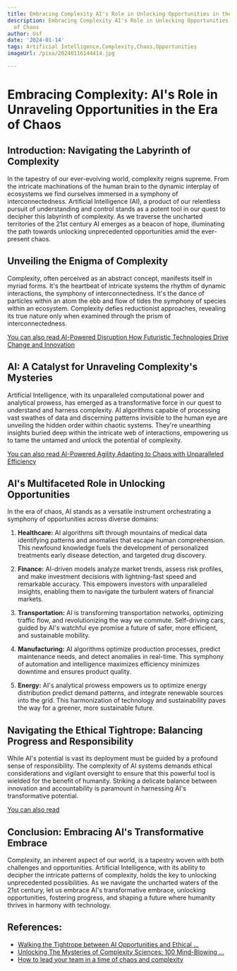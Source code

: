 ```yaml
---
title: Embracing Complexity AI's Role in Unlocking Opportunities in the Era of Chaos
description: Embracing Complexity AI's Role in Unlocking Opportunities in the Era
  of Chaos
author: Usf
date: '2024-01-14'
tags: Artificial Intelligence,Complexity,Chaos,Opportunities
imageUrl: /pixa/20240116144414.jpg

---
```

# Embracing  Complexity: AI's Role in Unraveling Opportunities in the Era of  Chaos

## Introduction: Navigating the  Labyrinth of Complexity

In  the tapestry of our ever-evolving world, complexity reigns supreme. From the intricate machinations of the human brain to the dynamic  interplay of ecosystems we find ourselves immersed in a symphony of interconnectedness. Artificial Intelligence  (AI), a product of our relentless pursuit  of  understanding and control stands as a potent tool in our quest to  decipher this labyrinth  of complexity. As we traverse the uncharted territories of the 21st century AI emerges as a  beacon of hope, illuminating the path towards unlocking unprecedented opportunities amid the  ever-present chaos.

## Unveiling the Enigma of Complexity

Complexity, often perceived as an abstract  concept, manifests  itself in myriad forms. It's the heartbeat of intricate systems the rhythm of dynamic interactions, the symphony of  interconnectedness. It's the dance of particles within an atom  the ebb and  flow of tides the symphony of species within an ecosystem. Complexity defies  reductionist approaches, revealing its true  nature only when examined through the prism of interconnectedness.

[You can also read AI-Powered Disruption How Futuristic Technologies Drive Change and Innovation](AI-Powered%20Disruption%20How%20Futuristic%20Technologies%20Drive%20Change%20and%20Innovation)


## AI: A Catalyst for Unraveling Complexity's Mysteries

Artificial Intelligence, with its unparalleled  computational power and analytical prowess, has  emerged as a transformative force in our quest to understand and harness complexity. AI algorithms capable of  processing vast swathes of data and  discerning patterns invisible to  the  human eye are unveiling the hidden  order within chaotic systems. They're unearthing  insights buried deep within the  intricate web of interactions, empowering us to tame the untamed and unlock the potential of complexity.

[You can also  read  AI-Powered Agility Adapting to Chaos with Unparalleled Efficiency](AI-Powered%20Agility%20Adapting%20to%20Chaos%20with%20Unparalleled%20Efficiency)


##  AI's Multifaceted Role in Unlocking Opportunities

In  the era of chaos,  AI  stands as a versatile instrument orchestrating a symphony of opportunities across diverse domains:

1. **Healthcare:**  AI algorithms sift through mountains of medical data  identifying patterns and anomalies that escape  human comprehension. This newfound knowledge fuels the development of personalized treatments early disease detection, and targeted  drug discovery.

2. **Finance:** AI-driven models analyze market trends, assess risk profiles, and make investment decisions with lightning-fast speed and remarkable accuracy. This empowers investors with unparalleled insights, enabling them to navigate the turbulent waters of financial markets.

3. **Transportation:** AI is transforming transportation networks, optimizing traffic flow,  and revolutionizing the way we commute. Self-driving cars, guided by AI's watchful eye promise a future of safer, more efficient, and sustainable mobility.

4. **Manufacturing:** AI algorithms optimize production processes, predict maintenance needs, and detect  anomalies in real-time. This symphony of automation and intelligence maximizes efficiency minimizes downtime and ensures product quality.

5. **Energy:**  AI's analytical prowess empowers us to optimize energy distribution predict demand patterns, and  integrate renewable sources into the grid.  This harmonization of technology and sustainability paves the way for  a greener, more sustainable future.

## Navigating the Ethical Tightrope:  Balancing Progress and Responsibility

While AI's  potential is vast its deployment must be guided by a  profound sense  of responsibility. The complexity of AI systems demands ethical considerations and vigilant oversight to ensure  that this powerful tool is wielded  for the benefit of humanity. Striking a delicate balance between innovation and accountability is paramount in  harnessing AI's transformative potential.

[You can also read ]()


## Conclusion: Embracing AI's Transformative Embrace

Complexity, an inherent aspect of our world, is a  tapestry woven with both challenges and opportunities. Artificial Intelligence, with its  ability to decipher the intricate patterns of complexity, holds the key to unlocking unprecedented possibilities. As  we navigate the uncharted waters of the 21st century, let us embrace AI's transformative embrace, unlocking  opportunities, fostering  progress, and shaping  a future where humanity thrives  in harmony  with technology.

## References:
- [Walking the Tightrope between AI Opportunities and Ethical ...](https://www.linkedin.com/pulse/walking-tightrope-between-ai-opportunities-ethical-antonio-grasso)
- [Unlocking The Mysteries of Complexity Sciences: 100 Mind-Blowing ...](https://medium.com/predict/unlocking-the-mysteries-of-complexity-sciences-100-mind-blowing-insights-that-will-astonish-you-6a21d55c54db)
- [How to lead your team in a time of chaos and complexity](https://www.thinkwithgoogle.com/future-of-marketing/management-and-culture/corporate-leadership-strategy-during-chaos-and-complexity/)
